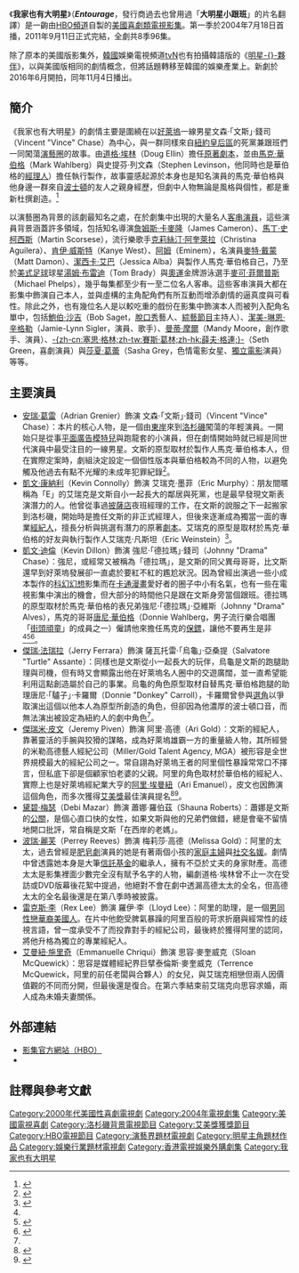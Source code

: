 {{noteTA
|G1=Show
|T=zh-tw:我家也有大明星;zh-hk:色慾荷里活;zh-cn:明星伙伴;
|1=zh-tw:我家也有大明星;zh-hk:色慾荷里活;zh-cn:明星伙伴;
|2=zh-cn:剧集;zh-hk:劇集;zh-tw:影集;
}}
{{for|韩国电视剧|明星夥伴 (韓劇)}}
《'''我家也有大明星'''》（'''''Entourage'''''，發行商過去也曾用過「'''大明星小跟班'''」的片名翻譯）是一齣由[[HBO|HBO頻道]]自製的[[美國|美國]][[喜劇|喜劇類]][[電視影集|電視影集]]。第一季於2004年7月18日首播，2011年9月11日正式完結，全劇共8季96集。

除了原本的美國版影集外，[[韓國|韓國]]娛樂電視頻道[[TVN|tvN]]也有拍攝韓語版的《[[明星夥伴_(韓劇)|明星-{}-夥伴]]》，以與美國版相同的劇情概念，但將話題轉移至韓國的娛樂產業上。新劇於2016年6月開拍，同年11月4日播出{{R|Korea}}。

==簡介==

《我家也有大明星》的劇情主要是圍繞在以[[好萊塢|好萊塢]]一線男星文森·「文斯」·錢司（Vincent "Vince" Chase）為中心，與一群同樣來自[[紐約市|紐約]][[皇后區|皇后區]]的死黨兼跟班們一同闖蕩[[演藝圈|演藝圈]]的故事。由[[道格·埃林|道格·埃林]]（Doug Ellin）擔任[[原著劇本|原著劇本]]，並由[[馬克·華伯格|馬克·華伯格]]（Mark Wahlberg）與史提芬·列文森（Stephen Levinson，他同時也是華伯格的[[經理人|經理人]]）擔任執行製作，故事靈感起源於本身也是知名演員的馬克·華伯格與他身邊一群來自[[波士頓|波士頓]]的友人之親身經歷，但劇中人物無論是風格與個性，都是重新杜撰創造。<ref>{{cite web |url=http://www.nytimes.com/2004/07/11/arts/television-with-friends-like-these.html?pagewanted=1 |language=en |title=TELEVISION; With Friends Like These |publisher=[[紐約時報|紐約時報]] |date=2004年7月11日 |accessdate=2011年6月26日 |archive-date=2020年11月16日 |archive-url=https://web.archive.org/web/20201116153637/https://www.nytimes.com/2004/07/11/arts/television-with-friends-like-these.html?pagewanted=1 |dead-url=no }}</ref>

以演藝圈為背景的該劇最知名之處，在於劇集中出現的大量名人[[客串演員|客串演員]]，這些演員背景涵蓋許多領域，包括知名導演[[詹姆斯·卡麥隆|詹姆斯·卡麥隆]]（James Cameron）、[[馬丁·史柯西斯|馬丁·史柯西斯]]（Martin Scorsese），流行樂歌手[[克莉絲汀·阿奎萊拉|克莉絲汀·阿奎萊拉]]（Christina Aguilera）、[[肯伊·威斯特|肯伊·威斯特]]（Kanye West）、[[阿姆|阿姆]]（Eminem），名演員[[麥特·戴蒙|麥特·戴蒙]]（Matt Damon）、[[潔西卡·艾巴|潔西卡·艾巴]]（Jessica Alba）與製作人馬克·華伯格自己，乃至於[[美式足球|美式足球]]球星[[湯姆·布雷迪|湯姆·布雷迪]]（Tom Brady）與[[奧運|奧運]]金牌游泳選手[[麥可·菲爾普斯|麥可·菲爾普斯]]（Michael Phelps），幾乎每集都至少有一至二位名人客串。這些客串演員大都在影集中飾演自己本人，並與虛構的主角配角們有所互動而增添劇情的逼真度與可看性。除此之外，也有幾位名人是以較吃重的戲份在影集中飾演本人而被列入配角名單中，包括[[鮑伯·沙吉|鮑伯·沙吉]]（Bob Saget，[[脫口秀|脫口秀]]藝人、[[綜藝節目|綜藝節目]]主持人）、[[潔美-琳恩·辛格勒|潔美-琳恩·辛格勒]]（Jamie-Lynn Sigler，演員、歌手）、[[曼蒂·摩爾|曼蒂·摩爾]]（Mandy Moore，創作歌手、演員）、[[塞思·格林|-{zh-cn:塞思·格林;zh-tw:賽斯·葛林;zh-hk:薛夫·格連;}-]]（Seth Green，喜劇演員）與[[莎夏·葛蕾|莎夏·葛蕾]]（Sasha Grey，色情電影女星、[[獨立電影|獨立電影]]演員）等等。

==主要演員==

* [[安瑞·葛雷|安瑞·葛雷]]（Adrian Grenier）飾演 文森·「文斯」·錢司（Vincent "Vince" Chase）：本片的核心人物，是一個由[[美國東岸|東岸]]來到[[洛杉磯|洛杉磯]]闖蕩的年輕演員。一開始只是從事[[平面廣告|平面廣告]][[模特兒|模特兒]]與跑龍套的小演員，但在劇情開始時就已經是同世代演員中最受注目的一線男星。文斯的原型取材於製作人馬克·華伯格本人，但在實際定案時，劇組決定設定一個個性版本與華伯格較為不同的人物，以避免觸及他過去有點不光耀的未成年犯罪紀錄<ref>{{cite web | url=http://www.nytimes.com/2004/07/02/nyregion/boldface-names-173576.html | language=en | title=BOLDFACE NAMES | publisher=[[紐約時報|紐約時報]] | date=2004年7月2日 | accessdate=2011年6月26日 | archive-date=2020年11月16日 | archive-url=https://web.archive.org/web/20201116153642/https://www.nytimes.com/2004/07/02/nyregion/boldface-names-173576.html | dead-url=no }}</ref>。
* [[凱文·康納利|凱文·康納利]]（Kevin Connolly）飾演 艾瑞克·墨菲（Eric Murphy）：朋友間暱稱為「E」的艾瑞克是文斯自小一起長大的鄰居與死黨，也是最早發現文斯表演潛力的人。他曾從事過[[披薩店|披薩店]]夜班經理的工作，在文斯的說服之下一起搬家到洛杉磯，開始時是擔任文斯的非正式經理人，但後來逐漸成為獨當一面的專業[[經紀人|經紀人]]，擅長分析與挑選有潛力的原著[[劇本|劇本]]。艾瑞克的原型是取材於馬克·華伯格的好友與執行製作人艾瑞克·凡斯坦（Eric Weinstein）<ref name="Donkey">{{cite web|url=http://pqasb.pqarchiver.com/bostonherald/access/849503731.html?dids=849503731:849503731&FMT=ABS&FMTS=ABS:FT&type=current&date=Jun+05%2C+2005&author=Gayle+Fee+and+Laura+Raposa&pub=Boston+Herald&desc=INSIDE+TRACK%3B+For+old+pal%2C+life%27s+lonely+outside+Wahlberg%27s+%60Entourage%27&pqatl=google|language=en|title=INSIDE TRACK; For old pal, life's lonely outside Wahlberg's `Entourage'|publisher=[[波士頓先鋒報|波士頓先鋒報]]|date=2005年6月5日|accessdate=2011年6月26日|archive-date=2012年11月5日|archive-url=https://web.archive.org/web/20121105232644/http://pqasb.pqarchiver.com/bostonherald/access/849503731.html?dids=849503731:849503731&FMT=ABS&FMTS=ABS:FT&type=current&date=Jun+05%2C+2005&author=Gayle+Fee+and+Laura+Raposa&pub=Boston+Herald&desc=INSIDE+TRACK%3B+For+old+pal%2C+life%27s+lonely+outside+Wahlberg%27s+%60Entourage%27&pqatl=google|dead-url=yes}}</ref>。
* [[凱文·迪倫|凱文·迪倫]]（Kevin Dillon）飾演 強尼·「德拉瑪」·錢司（Johnny "Drama" Chase）：強尼，或經常又被稱為「德拉瑪」，是文斯的同父異母哥哥，比文斯還早到好萊塢發展卻一直處於要紅不紅的尷尬狀況。因為曾經出演過一些小成本製作的[[科幻影片|科幻]][[幻想影片|幻想]]影集而在[[卡通|卡通]][[漫畫|漫畫]]愛好者的圈子中小有名氣，也有一些在電視影集中演出的機會，但大部分的時間他只是跟在文斯身旁當個跟班。德拉瑪的原型取材於馬克·華伯格的表兄弟強尼·「德拉瑪」·亞維斯（Johnny "Drama" Alves），馬克的哥哥[[唐尼·華伯格|唐尼·華伯格]]（Donnie Wahlberg，男子流行樂合唱團「[[街頭頑童_(男孩團體)|街頭頑童]]」的成員之一）僱請他來擔任馬克的[[保鏢|保鏢]]，讓他不要再生是非<ref name="Donkey" /><ref>{{cite web|url=http://www.npr.org/templates/story/story.php?storyId=7269639|language=en|title=Oscar Nominee Mark Wahlberg|publisher=[[國家公共電台|國家公共電台]]（National Public Radio, NPR）|date=2007年2月8日|accessdate=2011年6月26日|archive-date=2019年5月28日|archive-url=https://web.archive.org/web/20190528044522/https://www.npr.org/templates/story/story.php?storyId=7269639|dead-url=no}}</ref><ref name="Wahlberg">{{cite news | author = McKinley, Jesse | title = Life and times of a star's posse | publisher = [[國際先驅論壇報|國際先驅論壇報]]（International Herald Tribune） | date = 2004年7月16日 | url = http://www.highbeam.com/doc/1P1-96517480.html | accessdate = 2008年8月28日 | archive-url = https://web.archive.org/web/20130516142455/http://www.highbeam.com/doc/1P1-96517480.html | archive-date = 2013-05-16 | dead-url = yes }}</ref>。
* [[傑瑞·法瑞拉|傑瑞·法瑞拉]]（Jerry Ferrara）飾演 薩瓦托雷·「烏龜」·亞桑提（Salvatore "Turtle" Assante）：同樣也是文斯從小一起長大的玩伴，烏龜是文斯的跑腿助理與司機，但有時又會顯露出他在好萊塢名人圈中的交遊廣闊，並一直希望能利用這點創造屬於自己的事業。烏龜的角色原型取材自替馬克·華伯格跑腿的助理唐尼·「驢子」·卡羅爾（Donnie "Donkey" Carroll），卡羅爾曾參與[[選角|選角]]以爭取演出這個以他本人為原型所創造的角色，但卻因為他濃厚的波士頓口音，而無法演出被設定為紐約人的劇中角色<ref name="Donkey"/>。 
* [[傑瑞米·皮文|傑瑞米·皮文]]（Jeremy Piven）飾演 阿里·高德（Ari Gold）：文斯的經紀人，靠著靈活的手腕與狡猾的謀略，成為好萊塢雄霸一方的重量級人物，其所經營的米勒高德藝人經紀公司（Miller/Gold Talent Agency, MGA）被形容是全世界規模最大的經紀公司之一。常自詡為好萊塢王者的阿里個性暴躁常常口不擇言，但私底下卻是個顧家怕老婆的父親。阿里的角色取材於華伯格的經紀人、實際上也是好萊塢經紀業大亨的[[阿里·埃曼紐|阿里·埃曼紐]]（Ari Emanuel），皮文也因飾演這個角色，而多次獲得[[艾美獎|艾美獎]]最佳演員提名<ref name="Ari">{{cite news | author = De Vries, Hilary | title = 'Entourage' Chillingly Realistic, Insiders Say | publisher = [[紐約時報|紐約時報]] | date = 2005年9月5日 | url = http://www.nytimes.com/2005/09/05/arts/television/05agen.html | accessdate = 2008年8月28日 | archive-date = 2015年5月3日 | archive-url = https://web.archive.org/web/20150503165627/http://www.nytimes.com/2005/09/05/arts/television/05agen.html | dead-url = no }}</ref><ref name="Hangers-on">{{cite news| author = Levin, Gary| title = Hangers-on as comedy hook| publisher = [[今日美國|今日美國]]（USA Today）| date = 2004年7月15日| url = http://www.usatoday.com/life/television/news/2004-07-14-entourage_x.htm| accessdate = 2008年8月28日| archive-date = 2008年10月23日| archive-url = https://web.archive.org/web/20081023140125/http://www.usatoday.com/life/television/news/2004-07-14-entourage_x.htm| dead-url = no}}</ref>。
* [[黛碧·梅瑟|黛碧·梅瑟]]（Debi Mazar）飾演 蕭娜·羅伯茲（Shauna Roberts）：蕭娜是文斯的[[公關|公關]]，是個心直口快的女性，如果文斯與他的兄弟們做錯，總是會毫不留情地開口批評，常自稱是文斯「在西岸的老媽」。
* [[波瑞·麗芙|波瑞·麗芙]]（Perrey Reeves）飾演 梅莉莎·高德（Melissa Gold）：阿里的太太，過去曾經是[[肥皂劇|肥皂劇]]演員的她是有著兩個小孩的[[家庭主婦|家庭主婦]]與[[社交名媛|社交名媛]]。劇情中曾透露她本身是大筆[[信託基金|信託基金]]的繼承人，擁有不亞於丈夫的身家財產。高德太太是影集裡面少數完全沒有賦予名字的人物，編劇道格·埃林曾不止一次在受訪或DVD版幕後花絮中提過，他絕對不會在劇中透漏高德太太的全名，但高德太太的全名最後還是在第八季時被披露。
* [[雷克斯·李|雷克斯·李]]（Rex Lee）飾演 羅伊·李（Lloyd Lee）：阿里的助理，是一個[[男同性戀|男同性戀]][[華裔美國人|華裔美國人]]。在片中他飽受脾氣暴躁的阿里百般的苛求折磨與經常性的歧視言語，曾一度承受不了而投靠對手的經紀公司，最後終於獲得阿里的認同，將他升格為獨立的專業經紀人。
* [[艾曼紐·施里奇|艾曼紐·施里奇]]（Emmanuelle Chriqui）飾演 思容·麥奎威克（Sloan McQuewick）：思容是媒體經紀界巨擘泰倫斯·麥奎威克（Terrence McQuewick，阿里的前任老闆與合夥人）的女兒，與艾瑞克相戀但兩人因價值觀的不同而分開，但最後還是復合。在第六季結束前艾瑞克向思容求婚，兩人成為未婚夫妻關係。

==外部連結==
* [http://www.hbo.com/entourage 影集官方網站（HBO）] {{Wayback|url=http://www.hbo.com/entourage |date=20210318212715 }}{{en}}
* {{IMDb title|0387199|Entourage}}

==註釋與參考文獻==
{{reflist|refs=
<ref name="Korea">{{Cite web |url=http://www.koreatimes.co.kr/www/news/culture/2016/02/201_197124.html |title='Entourage Korea' names its cast |language=en |archiveurl=https://web.archive.org/web/20210122061243/http://www.koreatimes.co.kr/www/news/culture/2016/02/201_197124.html |archivedate=2021-01-22 |publisher=[[韓國時報|韓國時報]] |date=2016-02-02 |accessdate=2016-02-02 |dead-url=no }}</ref>
|
}}
{{HBO电视节目|former}}
{{DEFAULTSORT:Entourage}}
[[Category:2000年代美國性喜劇電視劇|Category:2000年代美國性喜劇電視劇]]
[[Category:2004年電視劇集|Category:2004年電視劇集]]
[[Category:美國電視喜劇|Category:美國電視喜劇]]
[[Category:洛杉磯背景電視節目|Category:洛杉磯背景電視節目]]
[[Category:艾美獎獲獎節目|Category:艾美獎獲獎節目]]
[[Category:HBO電視節目|Category:HBO電視節目]]
[[Category:演藝界題材電視劇|Category:演藝界題材電視劇]]
[[Category:明星主角題材作品|Category:明星主角題材作品]]
[[Category:娛樂行業題材電視劇|Category:娛樂行業題材電視劇]]
[[Category:香港電視娛樂外購劇集|Category:香港電視娛樂外購劇集]]
[[Category:我家也有大明星|Category:我家也有大明星]]